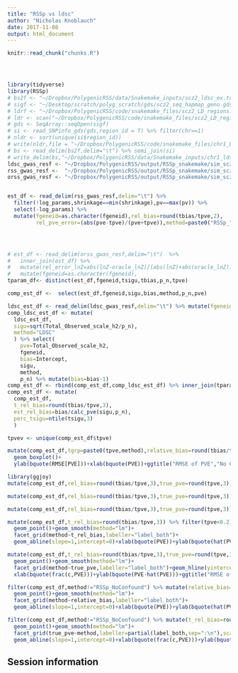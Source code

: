 ```yaml
---
title: "RSSp vs ldsc"
author: "Nicholas Knoblauch"
date: 2017-11-08
output: html_document
---
```


<!-- The file analysis/chunks.R contains chunks that define default settings
shared across the workflowr files. -->
```r
knitr::read_chunk("chunks.R")
```

<!-- Update knitr chunk options -->
```r
```

<!-- Insert the date the file was last updated -->
```r
```

<!-- Insert the code version (Git commit SHA1) if Git repository exists and R
 package git2r is installed -->
```r
```

<!-- Add your analysis here -->



```r
library(tidyverse)
library(RSSp)
# bs2f <- "~/Dropbox/PolygenicRSS/data/Snakemake_inputs/scz2_ldsc_ex.txt"
# sigf <- "~/Desktop/scratch/polyg_scratch/gds/scz2_seq_hapmap_geno.gds"
# ldrf <- "~/Dropbox/PolygenicRSS/code/snakemake_files/scz2_LD_regions.txt"
# ldr <- scan("~/Dropbox/PolygenicRSS/code/snakemake_files/scz2_LD_regions.txt",what=integer())
# gds <- SeqArray::seqOpen(sigf)
# si <- read_SNPinfo_gds(gds,region_id = T) %>% filter(chr==1)
# nldr <- sort(unique(si$region_id))
# write(nldr,file = "~/Dropbox/PolygenicRSS/code/snakemake_files/chr1_LD_regions.txt",sep="\n")
# bs <- read_delim(bs2f,delim="\t") %>% semi_join(si)
# write_delim(bs,"~/Dropbox/PolygenicRSS/data/Snakemake_inputs/chr1_ldsc_ex.txt",delim = "\t")
ldsc_gwas_resf <- "~/Dropbox/PolygenicRSS/output/RSSp_snakemake/sim_scz2_gwas_ldsc_res.txt.gz"
rss_gwas_resf <-  "~/Dropbox/PolygenicRSS/output/RSSp_snakemake/sim_scz2_gwas_RSSp_res_ALL.txt.gz"
orss_gwas_resf <- "~/Dropbox/PolygenicRSS/output/RSSp_snakemake/sim_scz2_gwas_RSSp_oracle_res.txt.gz"


est_df <- read_delim(rss_gwas_resf,delim="\t") %>% 
  filter(!log_params,shrinkage==min(shrinkage),pv==max(pv)) %>% 
  select(-log_params) %>% 
  mutate(fgeneid=as.character(fgeneid),rel_bias=round(tbias/tpve,2),
         rel_pve_error=(abs(pve-tpve)/(pve+tpve)),method=paste0("RSSp_",method))




# est_df <- read_delim(orss_gwas_resf,delim="\t")  %>%
#   inner_join(est_df) %>%
#   mutate(rel_error_lnZ=abs(lnZ-oracle_lnZ)/(abs(lnZ)+abs(oracle_lnZ))) %>% 
#   mutate(fgeneid=as.character(fgeneid),
tparam_df<- distinct(est_df,fgeneid,tsigu,tbias,p_n,tpve)

comp_est_df <-  select(est_df,fgeneid,sigu,bias,method,p_n,pve) 

ldsc_est_df <- read_delim(ldsc_gwas_resf,delim="\t") %>% mutate(fgeneid=as.character(fgeneid)) %>% inner_join(tparam_df)
comp_ldsc_est_df <- mutate(
  ldsc_est_df,
  sigu=sqrt(Total_Observed_scale_h2/p_n),
  method="LDSC"
  ) %>% select(
    pve=Total_Observed_scale_h2,
    fgeneid,
    bias=Intercept,
    sigu,
    method,
    p_n) %>% mutate(bias=bias-1)
comp_est_df <- rbind(comp_est_df,comp_ldsc_est_df) %>% inner_join(tparam_df)
comp_est_df <- mutate(
  comp_est_df,
  t_rel_bias=round(tbias/tpve,3),
  est_rel_bias=bias/calc_pve(sigu,p_n),
  perc_tsigu=ntile(tsigu,3)
  )


```

```r
tpvev <- unique(comp_est_df$tpve)

mutate(comp_est_df,tgrp=paste0(tpve,method),relative_bias=round(tbias/tpve,4)) %>% mutate(true_pve=round(tpve,3)) %>% filter(tbias==0,tpve<0.5) %>%  ggplot(aes(x=tpve,y=abs(pve-true_pve),group=tgrp,fill=method))+
  geom_boxplot()+
  ylab(bquote(RMSE[PVE]))+xlab(bquote(PVE))+ggtitle("RMSE of PVE","No Confounding")
```
```r
library(ggjoy)
mutate(comp_est_df,rel_bias=round(tbias/tpve,3),true_pve=round(tpve,3)) %>% ggplot(aes(x=abs(pve-true_pve),y=method,fill=method))+geom_joy()+xlab(bquote(RMSE[PVE]))+facet_grid(true_pve~rel_bias,labeller=partial(label_both,sep="\n"))+scale_x_log10()
```
```r

mutate(comp_est_df,rel_bias=round(tbias/tpve,3),true_pve=round(tpve,3)) %>% ggplot(aes(x=abs(pve-true_pve),y=factor(true_pve),fill=method))+geom_joy()+xlab(bquote(RMSE[PVE]))+facet_grid(method~rel_bias,labeller=partial(label_both,sep=":\n"))+ylab(bquote(PVE))
```








```r
mutate(comp_est_df,rel_bias=round(tbias/tpve,3),true_pve=round(tpve,3)) %>% ggplot(aes(x=abs(pve-true_pve),y=factor(rel_bias),fill=method))+geom_joy()+xlab(bquote(RMSE[PVE]))+facet_grid(method~true_pve,labeller=partial(label_both,sep=":\n"))+ylab(bquote(frac(c,PVE)))
```

```r
mutate(comp_est_df,t_rel_bias=round(tbias/tpve,3)) %>% filter(tpve<0.2) %>% ggplot(aes(x=tpve,y=pve,color=method))+
  geom_point()+geom_smooth(method="lm")+
  facet_grid(method~t_rel_bias,labeller="label_both")+
  geom_abline(slope=1,intercept=0)+xlab(bquote(PVE))+ylab(bquote(hat(PVE)))+ggtitle("Estimated PVE vs True PVE")
```

```r
mutate(comp_est_df,t_rel_bias=round(tbias/tpve,3),true_pve=round(tpve,3)) %>%filter(true_pve<0.2) %>% ggplot(aes(x=t_rel_bias,y=tpve-pve,color=method))+
  geom_point()+geom_smooth(method="lm")+
  facet_grid(method~true_pve,labeller="label_both")+geom_hline(yintercept = 0)+
  xlab(bquote(frac(c,PVE)))+ylab(bquote(PVE-hat(PVE)))+ggtitle("RMSE of PVE as a function of relative confounding")
```


```r
filter(comp_est_df,method!="RSSp_NoConfound") %>% mutate(relative_bias=round(tbias/tpve,3)) %>% ggplot(aes(x=tpve,y=pve,color=method))+
  geom_point()+geom_smooth(method="lm")+
  facet_grid(method~relative_bias,labeller="label_both")+
  geom_abline(slope=1,intercept=0)+xlab(bquote(PVE))+ylab(bquote(hat(PVE)))+ggtitle("Estimated PVE vs True PVE")
```

```r
filter(comp_est_df,method!="RSSp_NoConfound") %>% mutate(t_rel_bias=round(tbias/tpve,3),true_pve=round(tpve,3)) %>% ggplot(aes(x=tbias/tpve,y=bias/tpve,color=method))+
  geom_point()+geom_smooth(method="lm")+
  facet_grid(true_pve~method,labeller=partial(label_both,sep=":\n"),scales = "free_y")+
  geom_abline(slope=1,intercept=0)+xlab(bquote(frac(c,PVE)))+ylab(bquote(frac(hat(c),PVE)))+ggtitle("Estimated Relative Confounding")
```




## Session information

<!-- Insert the session information into the document -->
```r
```





